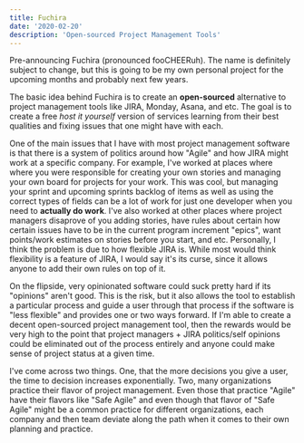 ```yaml
---
title: Fuchira
date: '2020-02-20'
description: 'Open-sourced Project Management Tools'
---
```


Pre-announcing Fuchira (pronounced fooCHEERuh). The name is definitely subject to change, but this is going to be my own personal project for the upcoming months and probably next few years.

The basic idea behind Fuchira is to create an **open-sourced** alternative to project management tools like JIRA, Monday, Asana, and etc. The goal is to create a free _host it yourself_ version of services learning from their best qualities and fixing issues that one might have with each.

One of the main issues that I have with most project management software is that there is a system of politics around how "Agile" and how JIRA might work at a specific company. For example, I've worked at places where where you were responsible for creating your own stories and managing your own board for projects for your work. This was cool, but managing your sprint and upcoming sprints backlog of items as well as using the correct types of fields can be a lot of work for just one developer when you need to **actually do work**. I've also worked at other places where project managers disaprove of you adding stories, have rules about certain how certain issues have to be in the current program increment "epics", want points/work estimates on stories before you start, and etc. Personally, I think the problem is due to how flexible JIRA is. While most would think flexibility is a feature of JIRA, I would say it's its curse, since it allows anyone to add their own rules on top of it.


<!-- In my opinion, the more decisions you give a user, the time to decision factor increases exponentially. It  that many organizations practice their flavor of project management. Even those that practice "Agile" have their flavors like "Safe Agile" and even though that flavor of "Safe Agile" might be a common practice for different organizations, each company and then team deviate along the path when it comes to their own planning and practice. -->

On the flipside, very opinionated software could suck pretty hard if its "opinions" aren't good. This is the risk, but it also allows the tool to establish a particular process and guide a user through that process if the software is "less flexible" and provides one or two ways forward. If I'm able to create a decent open-sourced project management tool, then the rewards would be very high to the point that project managers + JIRA politics/self opinions could be eliminated out of the process entirely and anyone could make sense of project status at a given time. 

I've come across two things. One, that the more decisions you give a user, the time to decision increases exponentially. Two, many organizations practice their flavor of project management. Even those that practice "Agile" have their flavors like "Safe Agile" and even though that flavor of "Safe Agile" might be a common practice for different organizations, each company and then team deviate along the path when it comes to their own planning and practice.

